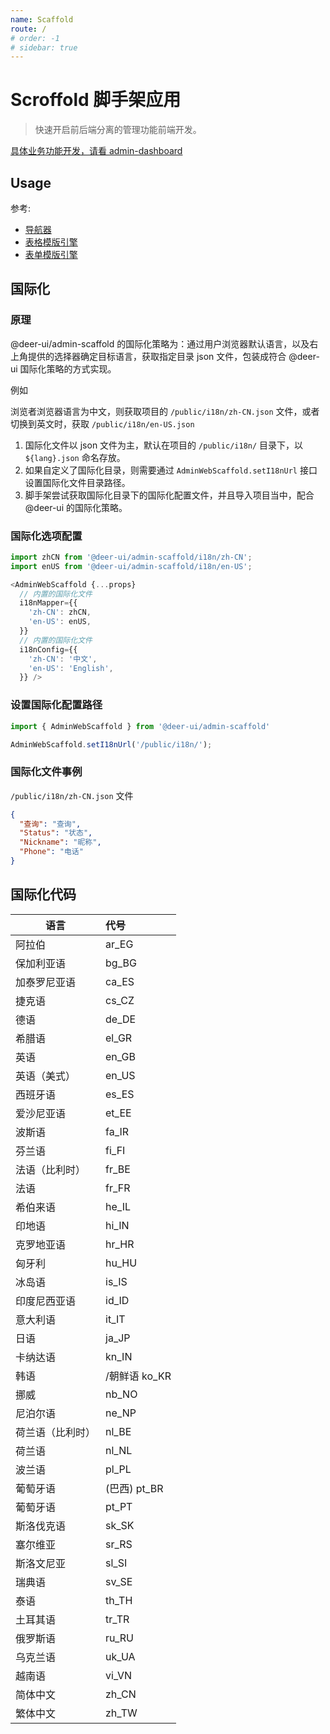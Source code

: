 ```yaml
---
name: Scaffold
route: /
# order: -1
# sidebar: true
---
```



# Scroffold 脚手架应用

> 快速开启前后端分离的管理功能前端开发。

[具体业务功能开发，请看 admin-dashboard](https://github.com/minimal-studio/admin-dashboard.git)


## Usage

参考:

- [导航器](/Navigator)
- [表格模版引擎](/Report-TMPL)
- [表单模版引擎](/HOC-Form-Engin)

<Playground>
  <div style={{height: '100vh', fontSize: '14px'}}>
    <ScaffoldDemo />
  </div>
</Playground>

## 国际化

### 原理

@deer-ui/admin-scaffold 的国际化策略为：通过用户浏览器默认语言，以及右上角提供的选择器确定目标语言，获取指定目录 json 文件，包装成符合 @deer-ui 国际化策略的方式实现。

例如

浏览者浏览器语言为中文，则获取项目的 `/public/i18n/zh-CN.json` 文件，或者切换到英文时，获取 `/public/i18n/en-US.json`

1. 国际化文件以 json 文件为主，默认在项目的 `/public/i18n/` 目录下，以 `${lang}.json` 命名存放。
2. 如果自定义了国际化目录，则需要通过 `AdminWebScaffold.setI18nUrl` 接口设置国际化文件目录路径。
3. 脚手架尝试获取国际化目录下的国际化配置文件，并且导入项目当中，配合 @deer-ui 的国际化策略。

### 国际化选项配置

```js
import zhCN from '@deer-ui/admin-scaffold/i18n/zh-CN';
import enUS from '@deer-ui/admin-scaffold/i18n/en-US';

<AdminWebScaffold {...props}
  // 内置的国际化文件
  i18nMapper={{
    'zh-CN': zhCN,
    'en-US': enUS,
  }}
  // 内置的国际化文件
  i18nConfig={{
    'zh-CN': '中文',
    'en-US': 'English',
  }} />
```

### 设置国际化配置路径

```js
import { AdminWebScaffold } from '@deer-ui/admin-scaffold'

AdminWebScaffold.setI18nUrl('/public/i18n/');
```

### 国际化文件事例

`/public/i18n/zh-CN.json` 文件

```json
{
  "查询": "查询",
  "Status": "状态",
  "Nickname": "昵称",
  "Phone": "电话"
}
```

## 国际化代码

| 语言   |      代号  |
|-------|:-----------|
| 阿拉伯 |	ar_EG |
| 保加利亚语 |	bg_BG |
| 加泰罗尼亚语 |	ca_ES |
| 捷克语 |	cs_CZ |
| 德语 |	de_DE |
| 希腊语 |	el_GR |
| 英语 |	en_GB |
| 英语（美式） |	en_US |
| 西班牙语 |	es_ES |
| 爱沙尼亚语 |	et_EE |
| 波斯语 |	fa_IR |
| 芬兰语 |	fi_FI |
| 法语（比利时） |	fr_BE |
| 法语 |	fr_FR |
| 希伯来语 |	he_IL |
| 印地语 |	hi_IN |
| 克罗地亚语 |	hr_HR |
| 匈牙利 |	hu_HU |
| 冰岛语 |	is_IS |
| 印度尼西亚语 |	id_ID |
| 意大利语 |	it_IT |
| 日语 |	ja_JP |
| 卡纳达语 |	kn_IN |
| 韩语 |/朝鲜语	ko_KR |
| 挪威 |	nb_NO |
| 尼泊尔语 |	ne_NP |
| 荷兰语（比利时） |	nl_BE |
| 荷兰语 |	nl_NL |
| 波兰语 |	pl_PL |
| 葡萄牙语 |(巴西)	pt_BR |
| 葡萄牙语 |	pt_PT |
| 斯洛伐克语 |	sk_SK |
| 塞尔维亚 |	sr_RS |
| 斯洛文尼亚 |	sl_SI |
| 瑞典语 |	sv_SE |
| 泰语 |	th_TH |
| 土耳其语 |	tr_TR |
| 俄罗斯语 |	ru_RU |
| 乌克兰语 |	uk_UA |
| 越南语 |	vi_VN |
| 简体中文 |	zh_CN |
| 繁体中文 |	zh_TW |
